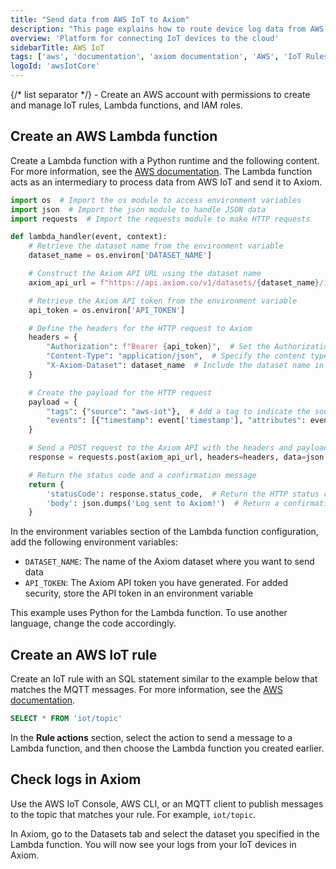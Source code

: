 ```yaml
---
title: "Send data from AWS IoT to Axiom"
description: "This page explains how to route device log data from AWS IoT Core to Axiom using AWS IoT and Lambda functions"
overview: 'Platform for connecting IoT devices to the cloud'
sidebarTitle: AWS IoT
tags: ['aws', 'documentation', 'axiom documentation', 'AWS', 'IoT Rules', 'MQTT']
logoId: 'awsIotCore'
---
```



<AwsDisclaimer />

<Prerequisites />
{/* list separator */}
- Create an AWS account with permissions to create and manage IoT rules, Lambda functions, and IAM roles.

## Create an AWS Lambda function

Create a Lambda function with a Python runtime and the following content. For more information, see the [AWS documentation](https://docs.aws.amazon.com/lambda/latest/dg/getting-started.html#getting-started-create-function). The Lambda function acts as an intermediary to process data from AWS IoT and send it to Axiom.

```python
import os  # Import the os module to access environment variables
import json  # Import the json module to handle JSON data
import requests  # Import the requests module to make HTTP requests

def lambda_handler(event, context):
    # Retrieve the dataset name from the environment variable
    dataset_name = os.environ['DATASET_NAME']

    # Construct the Axiom API URL using the dataset name
    axiom_api_url = f"https://api.axiom.co/v1/datasets/{dataset_name}/ingest"

    # Retrieve the Axiom API token from the environment variable
    api_token = os.environ['API_TOKEN']

    # Define the headers for the HTTP request to Axiom
    headers = {
        "Authorization": f"Bearer {api_token}",  # Set the Authorization header with the token
        "Content-Type": "application/json",  # Specify the content type as JSON
        "X-Axiom-Dataset": dataset_name  # Include the dataset name in the headers
    }

    # Create the payload for the HTTP request
    payload = {
        "tags": {"source": "aws-iot"},  # Add a tag to indicate the source of the data
        "events": [{"timestamp": event['timestamp'], "attributes": event}]  # Include the event data
    }

    # Send a POST request to the Axiom API with the headers and payload
    response = requests.post(axiom_api_url, headers=headers, data=json.dumps(payload))

    # Return the status code and a confirmation message
    return {
        'statusCode': response.status_code,  # Return the HTTP status code from the Axiom API response
        'body': json.dumps('Log sent to Axiom!')  # Return a confirmation message as JSON
    }
```

In the environment variables section of the Lambda function configuration, add the following environment variables:
- `DATASET_NAME`: The name of the Axiom dataset where you want to send data
- `API_TOKEN`: The Axiom API token you have generated. For added security, store the API token in an environment variable

<Note>
This example uses Python for the Lambda function. To use another language, change the code accordingly.
</Note>

## Create an AWS IoT rule

Create an IoT rule with an SQL statement similar to the example below that matches the MQTT messages. For more information, see the [AWS documentation](https://docs.aws.amazon.com/iot/latest/developerguide/iot-create-rule.html).

```sql
SELECT * FROM 'iot/topic'
```

In the **Rule actions** section, select the action to send a message to a Lambda function, and then choose the Lambda function you created earlier.

## Check logs in Axiom

Use the AWS IoT Console, AWS CLI, or an MQTT client to publish messages to the topic that matches your rule. For example, `iot/topic`.

In Axiom, go to the Datasets tab and select the dataset you specified in the Lambda function. You will now see your logs from your IoT devices in Axiom.